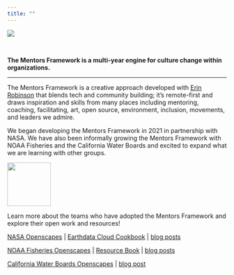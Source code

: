 ```yaml
---
title: ""
---
```


::: column-screen
![](images/banner_imgs/text_banners/mentors_framework_banner.png)

<br>

::: white-div

::: {.medium-body-text .center-text}
**The Mentors Framework is a multi-year engine for culture change within organizations.**
:::

---

The Mentors Framework is a creative approach developed with [Erin Robinson](https://erinrobinson.info/) that blends tech and community building; it’s remote-first and draws inspiration and skills from many places including mentoring, coaching, facilitating, art, open source, environment, inclusion, movements, and leaders we admire.

We began developing the Mentors Framework in 2021 in partnership with NASA. We have also been informally growing the Mentors Framework with NOAA Fisheries and the California Water Boards and excited to expand what we are learning with other groups.

![](images/minis/hedgehog_hat.png){fig-align="center" width="100"}

::: {.orange-bg }
::: {.medium-body-text .center-text}
Learn more about the teams who have adopted the Mentors Framework and explore their open work and resources!
:::
::: {.center-text}
[NASA Openscapes](https://nasa-openscapes.github.io/) | [Earthdata Cloud Cookbook](https://nasa-openscapes.github.io/earthdata-cloud-cookbook/) | [blog posts]()   

[NOAA Fisheries Openscapes](https://nmfs-openscapes.github.io/) | [Resource Book](https://nmfs-opensci.github.io/ResourceBook/) | [blog posts]()  

[California Water Boards Openscapes](https://cawaterboarddatacenter.github.io/swrcb-openscapes/) | [blog post]()
:::
:::

:::

:::
